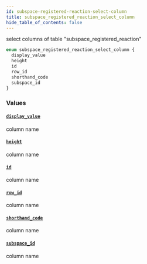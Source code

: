 ```yaml
---
id: subspace-registered-reaction-select-column
title: subspace_registered_reaction_select_column
hide_table_of_contents: false
---
```


select columns of table "subspace_registered_reaction"

```graphql
enum subspace_registered_reaction_select_column {
  display_value
  height
  id
  row_id
  shorthand_code
  subspace_id
}
```

### Values

#### [`display_value`](#)

column name

#### [`height`](#)

column name

#### [`id`](#)

column name

#### [`row_id`](#)

column name

#### [`shorthand_code`](#)

column name

#### [`subspace_id`](#)

column name
